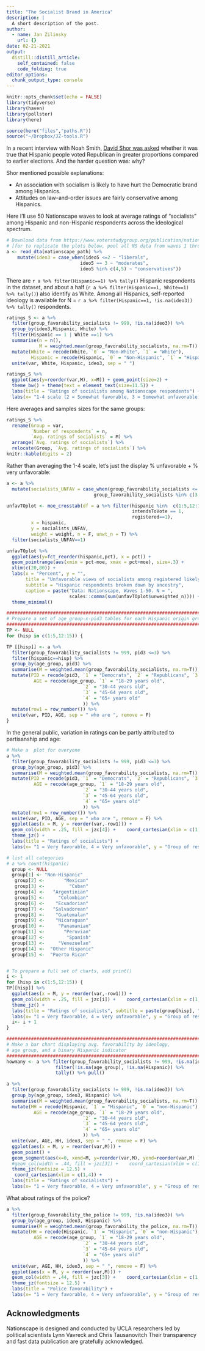 ```yaml
---
title: "The Socialist Brand in America"
description: |
  A short description of the post.
author:
  - name: Jan Zilinsky
    url: {}
date: 02-21-2021
output:
  distill::distill_article:
    self_contained: false
    code_folding: true
editor_options: 
  chunk_output_type: console
---
```



```r
knitr::opts_chunk$set(echo = FALSE)
library(tidyverse)
library(haven)
library(pollster)
library(here)

source(here("files","paths.R"))
source("~/Dropbox/JZ-tools.R")
```

In a recent interview with Noah Smith, [David Shor was asked](https://noahpinion.substack.com/p/video-interview-david-shor-political) whether it was true that Hispanic people voted Republican in greater proportions compared to earlier elections. And the harder question was: why?

Shor mentioned possible explanations: 

* An association with socialism is likely to have hurt the Democratic brand among Hispanics.
* Attitudes on law-and-order issues are fairly conservative among Hispanics. 

Here I'll use 50 Nationscape waves to look at average ratings of "socialists" among Hispanic and non-Hispanic respondents across the ideological spectrum.

```r
# Download data from https://www.voterstudygroup.org/publication/nationscape-data-set
# [for to replicate the plots below, pool all NS data from waves 1 through 50]
a <- read_dta(nationscape_path) %>%
    mutate(ideo3 = case_when(ideo5 <=2 ~ "liberals",
                           ideo5 == 3 ~ "moderates",
                           ideo5 %in% c(4,5) ~ "conservatives"))
```

There are `r a %>% filter(Hispanic==1) %>% tally()` Hispanic respondents in the dataset, and about a half (`r a %>% filter(Hispanic==1, White==1) %>% tally()`) also identify as White. Among all Hispanics, self-reported ideology is available for N = `r a %>% filter(Hispanic==1, !is.na(ideo3)) %>% tally()` respondents.

```r
ratings_S <- a %>% 
  filter(group_favorability_socialists != 999, !is.na(ideo3)) %>%
  group_by(ideo3,Hispanic, White) %>%
  filter(Hispanic == 1 | White ==1) %>%
  summarise(n = n(),
            M = weighted.mean(group_favorability_socialists, na.rm=T)) %>%
  mutate(White = recode(White, `0` = "Non-White", `1` = "White"),
         Hispanic = recode(Hispanic, `0` = "Non-Hispanic", `1` = "Hispanic")) %>%
  unite(var, White, Hispanic, ideo3, sep = " ")

ratings_S %>%
  ggplot(aes(y=reorder(var,M), x=M)) + geom_point(size=2) +
  theme_bw() + theme(text = element_text(size=11.5)) +
  labs(title = "Ratings of socialists among Nationscape respondents") +
  labs(x= "1-4 scale (2 = Somewhat favorable, 3 = Somewhat unfavorable)", y = "")
```

Here averages and samples sizes for the same groups:

```r
ratings_S %>%
  rename(Group = var, 
         `Number of respondents` = n,
         `Avg. ratings of socialists` = M) %>%
  arrange(`Avg. ratings of socialists`) %>%
  relocate(Group, `Avg. ratings of socialists`) %>%
knitr::kable(digits = 2)
```

Rather than averaging the 1-4 scale, let's just the display % unfavorable + % very unfavorable:

```r
a <- a %>%
  mutate(socialists_UNFAV = case_when(group_favorability_socialists <= 2 ~ 0,
                                group_favorability_socialists %in% c(3,4) ~ 1))

unfavTOplot <- moe_crosstab(df = a %>% filter(hispanic %in%  c(1:5,12:15),
                                              intendsToVote == 1,
                                              registered==1),
         x = hispanic,
         y = socialists_UNFAV,
         weight = weight, n = F, unwt_n = T) %>%
  filter(socialists_UNFAV==1)

unfavTOplot %>%
  ggplot(aes(y=fct_reorder(hispanic,pct), x = pct)) +
  geom_pointrange(aes(xmin = pct-moe, xmax = pct+moe), size=.3) +
  xlim(c(20,80)) +
  labs(x = "Percent", y = "",
       title = "Unfavorable views of socialists among registered likely voters",
       subtitle = "Hispanic respondents broken down by ancestry",
       caption = paste("Data: Nationscape, Waves 1-50. N = ",
                       scales::comma(sum(unfavTOplot$unweighted_n)))) +
  theme_minimal()
```

```r
############################################################################
# Prepare a set of age_group-x-pid3 tables for each Hispanic origin group
############################################################################
TP <- NULL
for (hisp in c(1:5,12:15)) {

TP [[hisp]] <- a %>% 
  filter(group_favorability_socialists != 999, pid3 <=3) %>%
  filter(hispanic==hisp) %>%
  group_by(age_group, pid3) %>%
  summarise(M = weighted.mean(group_favorability_socialists, na.rm=T)) %>%
  mutate(PID = recode(pid3, `1` = "Democrats", `2` = "Republicans", `3` = "Independents"),
          AGE = recode(age_group, `1` = "18-29 years old",
                            `2` = "30-44 years old",
                            `3` = "45-64 years old",
                            `4` = "65+ years old"
                            )) %>%
  mutate(row1 = row_number()) %>%
  unite(var, PID, AGE, sep = " who are ", remove = F)
}
```

In the general public, variation in ratings can be partly attributed to partisanship and age:

```r
# Make a  plot for everyone
a %>% 
  filter(group_favorability_socialists != 999, pid3 <=3) %>%
  group_by(age_group, pid3) %>%
  summarise(M = weighted.mean(group_favorability_socialists, na.rm=T)) %>%
  mutate(PID = recode(pid3, `1` = "Democrats", `2` = "Republicans", `3` = "Independents"),
          AGE = recode(age_group, `1` = "18-29 years old",
                            `2` = "30-44 years old",
                            `3` = "45-64 years old",
                            `4` = "65+ years old"
                            )) %>%
  mutate(row1 = row_number()) %>%
  unite(var, PID, AGE, sep = " who are ", remove = F) %>%
  ggplot(aes(x = M, y = reorder(var,-row1))) +
  geom_col(width = .25, fill = jzc[4]) +    coord_cartesian(xlim = c(1,4)) +
  theme_jz() +
  labs(title = "Ratings of socialists") +
  labs(x= "1 = Very favorable, 4 = Very unfavorable", y = "Group of respondents")
```

```r
# list all categories
# a %>% count(hispanic)
  group <- NULL
  group[1] <- "Non-Hispanic"
   group[2] <-       "Mexican"
   group[3] <-         "Cuban"
   group[4] <-   "Argentinian"
   group[5] <-     "Colombian"
   group[6] <-    "Ecuadorian"
   group[7] <-   "Salvadorean"
   group[8] <-    "Guatemalan"
   group[9] <-    "Nicaraguan"
  group[10] <-     "Panamanian"
  group[11] <-       "Peruvian"
  group[12] <-        "Spanish"
  group[13] <-     "Venezuelan"
  group[14] <-  "Other Hispanic"
  group[15] <-  "Puerto Rican"


# To prepare a full set of charts, add print()
i <- 1 
for (hisp in c(1:5,12:15)) {
TP[[hisp]] %>%
  ggplot(aes(x = M, y = reorder(var,-row1))) +
  geom_col(width = .25, fill = jzc[i]) +    coord_cartesian(xlim = c(1,4)) +
  theme_jz() + 
  labs(title = "Ratings of socialists", subtitle = paste(group[hisp], "respondents")) +
  labs(x= "1 = Very favorable, 4 = Very unfavorable", y = "Group of respondents", caption = "Nationscape data")
  i<- i + 1
}

############################################################################
# Make a bar chart displaying avg. favorability by ideology, 
# age group, and a binary Hispanic indicator
############################################################################
howmany <- a %>% filter(group_favorability_socialists != 999, !is.na(ideo3)) %>%
                  filter(!is.na(age_group), !is.na(Hispanic)) %>%
                  tally() %>% pull()

a %>%
  filter(group_favorability_socialists != 999, !is.na(ideo3)) %>%
  group_by(age_group, ideo3, Hispanic) %>%
  summarise(M = weighted.mean(group_favorability_socialists, na.rm=T)) %>%
  mutate(HH = recode(Hispanic, `1` = "Hispanic", `0` = "non-Hispanic"),
          AGE = recode(age_group, `1` = "18-29 years old",
                            `2` = "30-44 years old",
                            `3` = "45-64 years old",
                            `4` = "65+ years old"
                            )) %>%
  unite(var, AGE, HH, ideo3, sep = " ", remove = F) %>%
  ggplot(aes(x = M, y = reorder(var,M))) +
  geom_point() +
  geom_segment(aes(x=0, xend=M, y=reorder(var,M), yend=reorder(var,M) ) ) +
  #geom_col(width = .44, fill = jzc[3]) +    coord_cartesian(xlim = c(1,4)) +
  theme_jz(fontsize = 12.5) + 
   coord_cartesian(xlim = c(1,4)) +
  labs(title = "Ratings of socialists") +
  labs(x= "1 = Very favorable, 4 = Very unfavorable", y = "Group of respondents", caption = paste("Nationscape data, N =",scales::comma(howmany)))
```

What about ratings of the police?

```r
a %>%
  filter(group_favorability_the_police != 999, !is.na(ideo3)) %>%
  group_by(age_group, ideo3, Hispanic) %>%
  summarise(M = weighted.mean(group_favorability_the_police, na.rm=T)) %>%
  mutate(HH = recode(Hispanic, `1` = "Hispanic", `0` = "non-Hispanic"),
          AGE = recode(age_group, `1` = "18-29 years old",
                            `2` = "30-44 years old",
                            `3` = "45-64 years old",
                            `4` = "65+ years old"
                            )) %>%
  unite(var, AGE, HH, ideo3, sep = " ", remove = F) %>%
  ggplot(aes(x = M, y = reorder(var,M))) +
  geom_col(width = .44, fill = jzc[3]) +    coord_cartesian(xlim = c(1,4)) +
  theme_jz(fontsize = 12.5) + 
  labs(title = "Police favorability") +
  labs(x= "1 = Very favorable, 4 = Very unfavorable", y = "Group of respondents")
```

## Acknowledgments {.appendix}

Nationscape is designed and conducted by UCLA researchers led by political scientists Lynn Vavreck and Chris Tausanovitch Their transparency and fast data publication are gratefully acknowledged.
